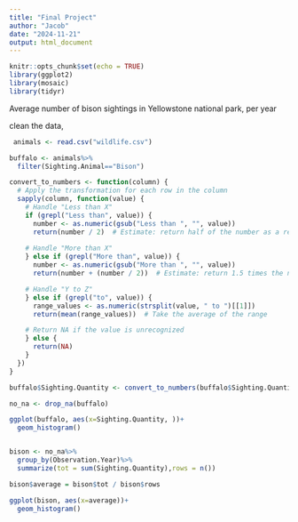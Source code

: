 ```yaml
---
title: "Final Project"
author: "Jacob"
date: "2024-11-21"
output: html_document
---
```


```r
knitr::opts_chunk$set(echo = TRUE)
library(ggplot2)
library(mosaic)
library(tidyr)
```

Average number of bison sightings in Yellowstone national park, per year 

clean the data,

```r
 animals <- read.csv("wildlife.csv")
```


```r
buffalo <- animals%>%
  filter(Sighting.Animal=="Bison")
```

```r
convert_to_numbers <- function(column) {
  # Apply the transformation for each row in the column
  sapply(column, function(value) {
    # Handle "Less than X"
    if (grepl("Less than", value)) {
      number <- as.numeric(gsub("Less than ", "", value))
      return(number / 2)  # Estimate: return half of the number as a representative value
      
    # Handle "More than X"
    } else if (grepl("More than", value)) {
      number <- as.numeric(gsub("More than ", "", value))
      return(number + (number / 2))  # Estimate: return 1.5 times the number as a representative value

    # Handle "Y to Z"
    } else if (grepl("to", value)) {
      range_values <- as.numeric(strsplit(value, " to ")[[1]])
      return(mean(range_values))  # Take the average of the range

    # Return NA if the value is unrecognized
    } else {
      return(NA)
    }
  })
}

buffalo$Sighting.Quantity <- convert_to_numbers(buffalo$Sighting.Quantity)
```
```r
no_na <- drop_na(buffalo)
```

```r

ggplot(buffalo, aes(x=Sighting.Quantity, ))+
  geom_histogram()



```
```r
bison <- no_na%>%
  group_by(Observation.Year)%>%
  summarize(tot = sum(Sighting.Quantity),rows = n())

bison$average = bison$tot / bison$rows

```



```r
ggplot(bison, aes(x=average))+
  geom_histogram()
```








